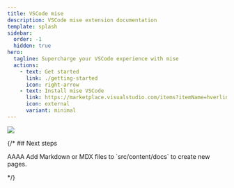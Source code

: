 ```yaml
---
title: VSCode mise
description: VSCode mise extension documentation
template: splash
sidebar:
  order: -1
  hidden: true
hero:
  tagline: Supercharge your VSCode experience with mise
  actions:
    - text: Get started 
      link: ./getting-started
      icon: right-arrow
    - text: Install mise VSCode
      link: https://marketplace.visualstudio.com/items?itemName=hverlin.mise-vscode
      icon: external
      variant: minimal
---
```


![]( ../../../../screenshots/mise-extension.png)


 {/* ## Next steps


<CardGrid stagger>
	<LinkCard title="AAAA" icon="play">
		AAAA
	</LinkCard>
	<LinkCard
		href='/a'
	 title="Add new content" icon="add-document">
		Add Markdown or MDX files to `src/content/docs` to create new pages.
	</LinkCard>

</CardGrid> */}

